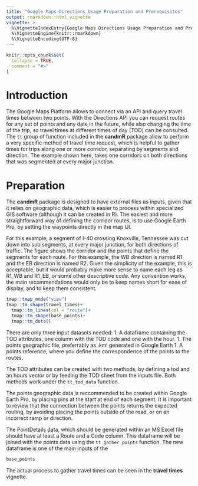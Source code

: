 ```yaml
---
title: "Google Maps Directions Usage Preparation and Prerequisites"
output: rmarkdown::html_vignette
vignette: >
  %\VignetteIndexEntry{Google Maps Directions Usage Preparation and Prerequisites}
  %\VignetteEngine{knitr::rmarkdown}
  %\VignetteEncoding{UTF-8}
---
```


```r
knitr::opts_chunk$set(
  collapse = TRUE,
  comment = "#>"
)
```

# Introduction

The Google Maps Platform allows to connect via an API and query travel times 
between two points. With the Directions API you can request routes for any
set of points and any date in the future, while also changing the time of the 
trip, so travel times at different times of day (TOD) can be consulted.
The `tt` group of function included in the **candmR** package allow to perform
a very specific method of travel time request, which is helpful to gather
times for trips along one or more corridor, separating by segments and direction.
The example shown here, takes one corridors on both directions that was segmented
at every major junction.

# Preparation

The **candmR** package is designed to have external files as inputs, given that it
relies on geographic data, which is easier to process within specialized GIS software
(although it can be created in R). The easiest and more straightforward way of 
defining the corridor routes, is to use Google Earth Pro, by setting the waypoints
directly in the map UI.

For this example, a segment of I-40 crossing Knoxville, Tennessee was cut down
into sub segments, at every major junction, for both directions of traffic.
The figure shows the corridor and the points that define the segments for each
route. For this example, the WB direction is named R1 and the EB direction is named
R2. Given the simplicity of the example, this is acceptable, but it would probably
make more sense to name each leg as R1_WB and R1_EB, or some other descriptive
code. Any convention works, the main recommendations would only be to keep names
short for ease of display, and to keep them consistent.


```r

tmap::tmap_mode("view")
tmap::tm_shape(travel_times)+
  tmap::tm_lines(col = "route")+
  tmap::tm_shape(base_points)+
  tmap::tm_dots()

```


There are only three input datasets needed:
1. A dataframe containing the TOD attributes, one column with the TOD code and one
with the hour.
1. The points geographic file, preferrably as .kml generated in Google Earth
1. A points reference, where you define the correspondence of the points to the
routes.

The TOD attributes can be created with two methods, by defining a tod and an hours
vector or by feeding the TOD sheet from the inputs file. Both methods work under the
`tt_tod_data` function.

The points geographic data is reccommended to be created within Google Earth Pro,
by placing pins at the start at end of each segment. It is important to review that
the connection between the points returns the expected routing, by avoiding placing
the points outside of the road, or on an incorrect ramp or direction.

The PointDetails data, which should be generated within an MS Excel file should have
at least a Route and a Code column. This dataframe will be joined with the points
data using the `tt_gather_points` function. The new dataframe is one of the main
inputs of the 

```r

base_points

```

The actual process to gather travel times can be seen in the **travel times** 
vignette.
